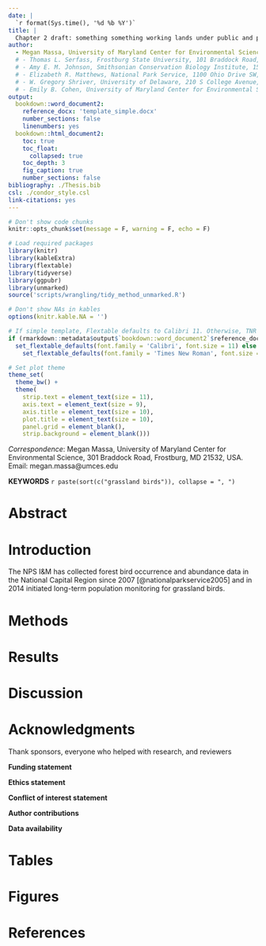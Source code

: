 ```yaml
---
date: |
  `r format(Sys.time(), '%d %b %Y')`
title: | 
  Chapter 2 draft: something something working lands under public and private control have equal grassland bird community whatevers
author: 
  - Megan Massa, University of Maryland Center for Environmental Science, 301 Braddock Road, Frostburg, MD 21532, USA
  # - Thomas L. Serfass, Frostburg State University, 101 Braddock Road, Frostburg, MD 21532, USA
  # - Amy E. M. Johnson, Smithsonian Conservation Biology Institute, 1500 Remount Road, Front Royal, VA 22630, USA
  # - Elizabeth R. Matthews, National Park Service, 1100 Ohio Drive SW, Washington, DC 20242, USA
  # - W. Gregory Shriver, University of Delaware, 210 S College Avenue, Newark, DE 19716, USA
  # - Emily B. Cohen, University of Maryland Center for Environmental Science, 301 Braddock Road, Frostburg, MD 21532, USA
output: 
  bookdown::word_document2:
    reference_docx: 'template_simple.docx'
    number_sections: false
    linenumbers: yes
  bookdown::html_document2:
    toc: true
    toc_float:
      collapsed: true
    toc_depth: 3
    fig_caption: true
    number_sections: false
bibliography: ./Thesis.bib
csl: ./condor_style.csl
link-citations: yes
---
```

```r

# Don't show code chunks
knitr::opts_chunk$set(message = F, warning = F, echo = F)

# Load required packages
library(knitr)
library(kableExtra)
library(flextable)
library(tidyverse)
library(ggpubr)
library(unmarked)
source('scripts/wrangling/tidy_method_unmarked.R')

# Don't show NAs in kables
options(knitr.kable.NA = '')

# If simple template, Flextable defaults to Calibri 11. Otherwise, TNR 12
if (rmarkdown::metadata$output$`bookdown::word_document2`$reference_docx == 'template_simple.docx')
  set_flextable_defaults(font.family = 'Calibri', font.size = 11) else
    set_flextable_defaults(font.family = 'Times New Roman', font.size = 12) 

# Set plot theme
theme_set(
  theme_bw() +
  theme(
    strip.text = element_text(size = 11),
    axis.text = element_text(size = 9),
    axis.title = element_text(size = 10),
    plot.title = element_text(size = 10),
    panel.grid = element_blank(),
    strip.background = element_blank()))
```

*Correspondence*: Megan Massa, University of Maryland Center for Environmental Science, 301 Braddock Road, Frostburg, MD 21532, USA. Email: megan.massa@umces.edu

**KEYWORDS** `r paste(sort(c("grassland birds")), collapse = ", ")`

\newpage

# Abstract

<!-- The Abstract is perhaps the most important paragraph in a paper. Avoid writing it as a mere summary of the research. Place key results in the abstract’s first two sentences – don't bury the lede. Do not include lists of common methods, discursive explanations of what you set out to accomplish, or citations. Use the abstract and title to highlight the paper’s keywords. Maximum word count is 350.  -->

# Introduction

<!-- This section provides your research aims and significance and places it within the framework of the existing literature. The last Introduction paragraph typically provides the study’s hypotheses and testable predictions. Use citations judiciously; most points can be supported by three or fewer citations. Long lists of citations are seldom required and detract from the readability of the manuscript. -->

The NPS I&M has collected forest bird occurrence and abundance data in the National Capital Region since 2007 [@nationalparkservice2005] and in 2014 initiated long-term population monitoring for grassland birds.

# Methods

<!-- Provide enough information to enable readers to replicate and critically evaluate the research. Describe statistical tests and procedures. Cite statistical software and analysis programs. Explain how summary statistics are reported in Results, e.g., means ± 1 SE.  -->


# Results

<!-- Include only results pertinent to the hypotheses being tested or questions raised in the Introduction section and treated in the Discussion. Use the same number of decimal places for means and estimates of uncertainty (e.g., 38.9 ± 1.2, not 38.9 ± 1.23); usually only one or two decimal places are necessary. Round percentages to whole numbers. The text should not duplicate material presented in tables or figures. Clearly present relevant sample sizes, degrees of freedom, values of statistical tests, and P-values. Test statistics should be rounded to one (t-test, C2, F, etc.) or two (r, r2, etc.) decimal places. See Statistical Details in the Style Sheet for more information. -->


# Discussion

<!-- Begin with a statement that summarizes the study’s main findings. Develop the significance and importance of the results and set them into a framework of previous research. Additional statistical tests and results are inappropriate here except in unusual cases. If you have a Conclusion section, list it as a subheading within the Discussion. -->


# Acknowledgments

Thank sponsors, everyone who helped with research, and reviewers

**Funding statement**

**Ethics statement**

**Conflict of interest statement**

**Author contributions**

**Data availability**

# Tables

# Figures

# References
